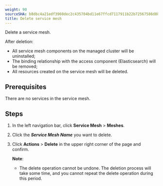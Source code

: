 ```yaml
---
weight: 90
sourceSHA: b8dbc4a21edf3960dec2c435704bd11e67ffcd7117911b22b72567586d88c90e
title: Delete service mesh
---
```


Delete a service mesh.

After deletion:

* All service mesh components on the managed cluster will be uninstalled;
* The binding relationship with the access component (Elasticsearch) will be removed;
* All resources created on the service mesh will be deleted.

## Prerequisites

There are no services in the service mesh.

## Steps

1. In the left navigation bar, click **Service Mesh** > **Meshes**.

2. Click the ***Service Mesh Name*** you want to delete.

3. Click **Actions** > **Delete** in the upper right corner of the page and confirm.

    **Note**:
    
    * The delete operation cannot be undone. The deletion process will take some time, and you cannot repeat the delete operation during this period.
